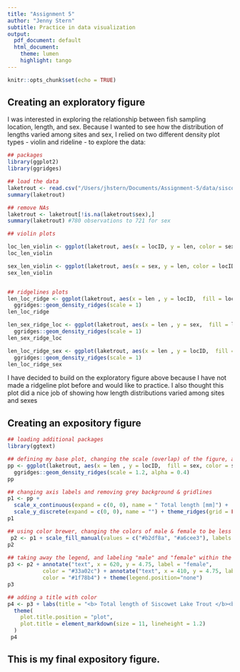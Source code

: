 ```yaml
---
title: "Assignment 5"
author: "Jenny Stern"
subtitle: Practice in data visualization
output:
  pdf_document: default
  html_document:
    theme: lumen
    highlight: tango
---
```


```r
knitr::opts_chunk$set(echo = TRUE)
```

## Creating an exploratory figure

I was interested in exploring the relationship between fish sampling location, length, and sex. Because I wanted to see how the distribution of lengths varied among sites and sex, I relied on two different density plot types - violin and rideline - to explore the data:

```r
## packages
library(ggplot2)
library(ggridges)

## load the data
laketrout <- read.csv("/Users/jhstern/Documents/Assignment-5/data/siscowet.csv")
summary(laketrout)

## remove NAs
laketrout <- laketrout[!is.na(laketrout$sex),]
summary(laketrout) #780 observations to 721 for sex

## violin plots

loc_len_violin <- ggplot(laketrout, aes(x = locID, y = len, color = sex)) + geom_violin(size = 1.5) 
loc_len_violin

sex_len_violin <- ggplot(laketrout, aes(x = sex, y = len, color = locID)) + geom_violin(size = 1.5) 
sex_len_violin 


## ridgelines plots
len_loc_ridge <- ggplot(laketrout, aes(x = len , y = locID,  fill = locID)) +
  ggridges::geom_density_ridges(scale = 1)
len_loc_ridge

len_sex_ridge_loc <- ggplot(laketrout, aes(x = len , y = sex,  fill = locID)) +
  ggridges::geom_density_ridges(scale = 1)
len_sex_ridge_loc

len_loc_ridge_sex <- ggplot(laketrout, aes(x = len , y = locID,  fill = sex)) +
  ggridges::geom_density_ridges(scale = 1)
len_loc_ridge_sex

```

I have decided to build on the exploratory figure above because I have not made a ridgeline plot before and would like to practice. I also thought this plot did a nice job of showing how length distributions varied among sites and sexes

## Creating an expository figure

```r
## loading additional packages
library(ggtext)

## defining my base plot, changing the scale (overlap) of the figure, and making the outline of the density match the color
pp <- ggplot(laketrout, aes(x = len , y = locID,  fill = sex, color = sex)) +
  ggridges::geom_density_ridges(scale = 1.2, alpha = 0.4)
pp

## changing axis labels and removing grey background & gridlines
p1 <- pp + 
  scale_x_continuous(expand = c(0, 0), name = " Total length [mm]") +
  scale_y_discrete(expand = c(0, 0), name = "") + theme_ridges(grid = FALSE, center = TRUE)
p1

## using color brewer, changing the colors of male & female to be less stereotypical and more colorblind friendly, making outline colors darker
 p2 <- p1 + scale_fill_manual(values = c("#b2df8a", "#a6cee3"), labels = c("female", "male")) + scale_color_manual(values = c("#33a02c", "#1f78b4"), guide = "none") + ggridges::geom_density_ridges(scale = 1.2, alpha = 0.8)
p2
 
## taking away the legend, and labeling "male" and "female" within the plot
p3 <- p2 + annotate("text", x = 620, y = 4.75, label = "female",
           color = "#33a02c") + annotate("text", x = 410, y = 4.75, label = "male",
           color = "#1f78b4") + theme(legend.position="none")
p3

## adding a title with color
p4 <- p3 + labs(title = "<b> Total length of Siscowet Lake Trout </b><br> <span style = 'font-size:10pt'> <span style='color:#1f78b4'>Male</span> and <span style='color:#33a02c'>female</span> fish lengths were compared across four locations in Michigan waters of Lake Superior </span>") +
  theme(
    plot.title.position = "plot",
    plot.title = element_markdown(size = 11, lineheight = 1.2)
  )
 p4
```

## This is my final expository figure.